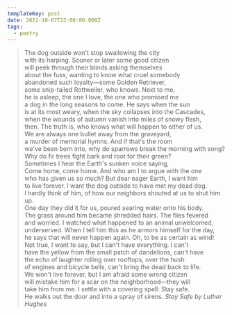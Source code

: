 ```yaml
---
templateKey: post
date: 2022-10-07T22:00:00.000Z
tags:
  - poetry
---
```

> The dog outside won't stop swallowing the city<br/>
> with its harping. Sooner or later some good citizen<br/>
> will peek through their blinds asking themselves<br/>
> about the fuss, wanting to know what cruel somebody<br/>
> abandoned such loyalty—some Golden Retriever,<br/>
> some snip-tailed Rottweiler, who knows. Next to me,<br/>
> he is asleep, the one I love, the one who promised me<br/>
> a dog in the long seasons to come. He says when the sun<br/>
> is at its most weary, when the sky collapses into the Cascades,<br/>
> when the wounds of autumn vanish into miles of snowy flesh,<br/>
> then. The truth is, who knows what will happen to either of us.<br/>
> We are always one bullet away from the graveyard,<br/>
> a murder of memorial hymns. And if that's the room<br/>
> we've been born into, why do sparrows break the morning with song?<br/>
> Why do fir trees fight bark and root for their green?<br/>
> Sometimes I hear the Earth's sunken voice saying,<br/>
> Come home, come home. And who am I to argue with the one<br/>
> who has given us so much? But dear eager Earth, I want him<br/>
> to live forever. I want the dog outside to have met my dead dog.<br/>
> I hardly think of him, of how our neighbors shouted at us to shut him up.<br/>
> One day they did it for us, poured searing water onto his body.<br/>
> The grass around him became shredded hairs. The flies fevered<br/>
> and worried. I watched what happened to an animal unwelcomed,<br/>
> underserved. When I tell him this as he armors himself for the day,<br/>
> he says that will never happen again. Oh, to be as certain as wind!<br/>
> Not true, I want to say, but I can't have everything. I can't<br/>
> have the yellow from the small patch of dandelions, can't have<br/>
> the echo of laughter rolling over rooftops, over the hush<br/>
> of engines and bicycle bells, can't bring the dead back to life.<br/>
> We won't live forever, but I am afraid some wrong citizen<br/>
> will mistake him for a scar on the neighborhood—they will<br/>
> take him from me. I settle with a covering spell: Stay safe.<br/>
> He walks out the door and into a spray of sirens.
> <cite>Stay Safe by Luther Hughes</cite>

